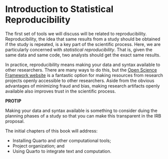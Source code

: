 # Introduction to Statistical Reproducibility

The first set of tools we will discuss will be related to reproducibility. Reproducibility, the idea that same results from a study should be obtained if the study is repeated, is a key part of the scientific process. Here, we are particularly concerned with *statistical reproducibility*. That is, given the same data and same code, two analysts should get the exact same results.

In practice, reproducibility means making your data and syntax available to other researchers. There are many ways to do this, but the [Open Science Framework website](https://osf.io/) is a fantastic option for making resources from research projects openly accessible to other researchers. Aside from the obvious advantages of minimizing fraud and bias, making research artifacts openly available also improves trust in the scientific process.

:::protip
**PROTIP**

Making your data and syntax available is something to consider duing the planning phases of a study so that you can make this transparent in the IRB proposal. 
:::


The initial chapters of this book will address:

- Installing Quarto and other computational tools;
- Project organization; and
- Using Quarto to integrate text and computation.


<!-- ```{r} -->
<!-- #| echo: false -->
<!-- #| out-width: "100%" -->
<!-- knitr::include_graphics("figs/01-00-stat-computing.png") -->
<!-- ``` -->

<br /><br />


